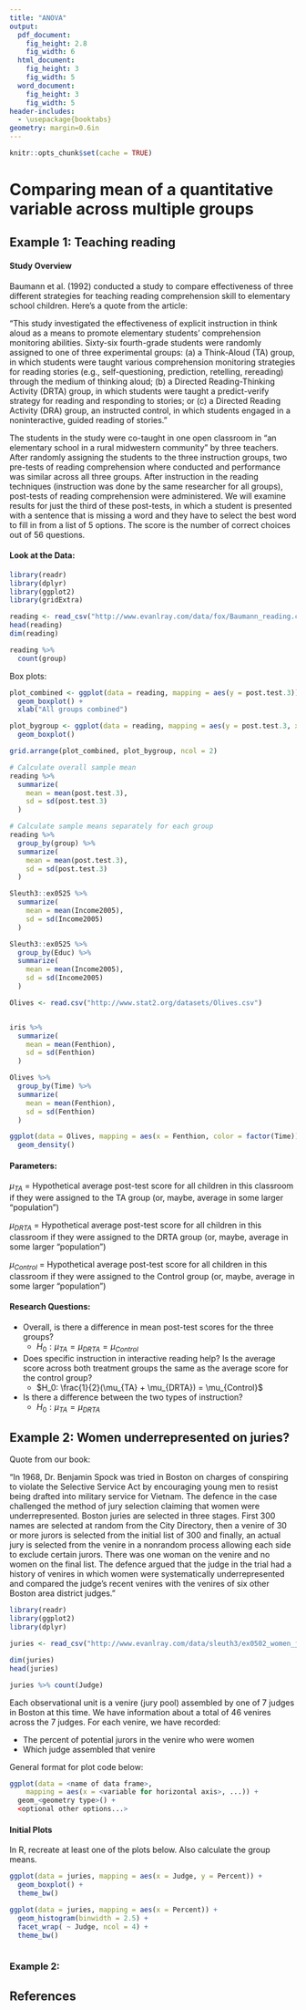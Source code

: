 ```yaml
---
title: "ANOVA"
output:
  pdf_document:
    fig_height: 2.8
    fig_width: 6
  html_document:
    fig_height: 3
    fig_width: 5
  word_document:
    fig_height: 3
    fig_width: 5
header-includes:
  - \usepackage{booktabs}
geometry: margin=0.6in
---
```


```r
knitr::opts_chunk$set(cache = TRUE)
```

# Comparing mean of a quantitative variable across multiple groups

## Example 1: Teaching reading

#### Study Overview

Baumann et al. (1992) conducted a study to compare effectiveness of three different strategies for teaching reading comprehension skill to elementary school children.  Here's a quote from the article:

"This study investigated the effectiveness of explicit instruction in think aloud as a means to promote elementary students' comprehension monitoring abilities.  Sixty-six fourth-grade students were randomly assigned to one of three experimental groups: (a) a Think-Aloud (TA) group, in which students were taught various comprehension monitoring strategies for reading stories (e.g., self-questioning, prediction, retelling, rereading) through the medium of thinking aloud; (b) a Directed Reading-Thinking Activity (DRTA) group, in which students were taught a predict-verify strategy for reading and responding to stories; or (c) a Directed Reading Activity (DRA) group, an instructed control, in which
students engaged in a noninteractive, guided reading of stories."

The students in the study were co-taught in one open classroom in "an elementary school in a rural midwestern community" by three teachers.  After randomly assigning the students to the three instruction groups, two pre-tests of reading comprehension where conducted and performance was similar across all three groups.  After instruction in the reading techniques (instruction was done by the same researcher for all groups), post-tests of reading comprehension were administered.  We will examine results for just the third of these post-tests, in which a student is presented with a sentence that is missing a word and they have to select the best word to fill in from a list of 5 options.  The score is the number of correct choices out of 56 questions.

#### Look at the Data:

```r
library(readr)
library(dplyr)
library(ggplot2)
library(gridExtra)

reading <- read_csv("http://www.evanlray.com/data/fox/Baumann_reading.csv")
head(reading)
dim(reading)

reading %>%
  count(group)
```

\newpage

Box plots:
```r
plot_combined <- ggplot(data = reading, mapping = aes(y = post.test.3)) +
  geom_boxplot() +
  xlab("All groups combined")

plot_bygroup <- ggplot(data = reading, mapping = aes(y = post.test.3, x = group)) +
  geom_boxplot()

grid.arrange(plot_combined, plot_bygroup, ncol = 2)
```

```r
# Calculate overall sample mean
reading %>%
  summarize(
    mean = mean(post.test.3),
    sd = sd(post.test.3)
  )

# Calculate sample means separately for each group
reading %>%
  group_by(group) %>%
  summarize(
    mean = mean(post.test.3),
    sd = sd(post.test.3)
  )
```

```r
Sleuth3::ex0525 %>%
  summarize(
    mean = mean(Income2005),
    sd = sd(Income2005)
  )

Sleuth3::ex0525 %>%
  group_by(Educ) %>%
  summarize(
    mean = mean(Income2005),
    sd = sd(Income2005)
  )
```


```r
Olives <- read.csv("http://www.stat2.org/datasets/Olives.csv")


iris %>%
  summarize(
    mean = mean(Fenthion),
    sd = sd(Fenthion)
  )

Olives %>%
  group_by(Time) %>%
  summarize(
    mean = mean(Fenthion),
    sd = sd(Fenthion)
  )
```

```r
ggplot(data = Olives, mapping = aes(x = Fenthion, color = factor(Time))) +
  geom_density()
```

#### Parameters:

$\mu_{TA}$ = Hypothetical average post-test score for all children in this classroom if they were assigned to the TA group (or, maybe, average in some larger "population")

$\mu_{DRTA}$ = Hypothetical average post-test score for all children in this classroom if they were assigned to the DRTA group (or, maybe, average in some larger "population")

$\mu_{Control}$ = Hypothetical average post-test score for all children in this classroom if they were assigned to the Control group (or, maybe, average in some larger "population")

#### Research Questions:

 * Overall, is there a difference in mean post-test scores for the three groups?
    * $H_0: \mu_{TA} = \mu_{DRTA} = \mu_{Control}$
 * Does specific instruction in interactive reading help?  Is the average score across both treatment groups the same as the average score for the control group?
    * $H_0: \frac{1}{2}(\mu_{TA} + \mu_{DRTA}) = \mu_{Control}$
 * Is there a difference between the two types of instruction?
    * $H_0: \mu_{TA} = \mu_{DRTA}$

## Example 2: Women underrepresented on juries?

Quote from our book:

"In 1968, Dr. Benjamin Spock was tried in Boston on charges of conspiring to violate the Selective Service Act by encouraging young men to resist being drafted into military service for Vietnam. The defence in the case challenged the method of jury selection claiming that women were underrepresented. Boston juries are selected in three stages. First 300 names are selected at random from the City Directory, then a venire of 30 or more jurors is selected from the initial list of 300 and finally, an actual jury is selected from the venire in a nonrandom process allowing each side to exclude certain jurors. There was one woman on the venire and no women on the final list. The defence argued that the judge in the trial had a history of venires in which women were systematically underrepresented and compared the judge's recent venires with the venires of six other Boston area district judges."

```r
library(readr)
library(ggplot2)
library(dplyr)

juries <- read_csv("http://www.evanlray.com/data/sleuth3/ex0502_women_jurors.csv")
```

```r
dim(juries)
head(juries)

juries %>% count(Judge)
```

Each observational unit is a venire (jury pool) assembled by one of 7 judges in Boston at this time.  We have information about a total of 46 venires across the 7 judges.  For each venire, we have recorded:

 * The percent of potential jurors in the venire who were women
 * Which judge assembled that venire

\newpage

General format for plot code below:

```r
ggplot(data = <name of data frame>,
    mapping = aes(x = <variable for horizontal axis>, ...)) +
  geom_<geometry type>() +
  <optional other options...>
```

#### Initial Plots

In R, recreate at least one of the plots below.  Also calculate the group means.

```r
ggplot(data = juries, mapping = aes(x = Judge, y = Percent)) +
  geom_boxplot() +
  theme_bw()
```

```r
ggplot(data = juries, mapping = aes(x = Percent)) +
  geom_histogram(binwidth = 2.5) +
  facet_wrap( ~ Judge, ncol = 4) +
  theme_bw()
```

```r

```

\newpage

### Example 2: 


## References



